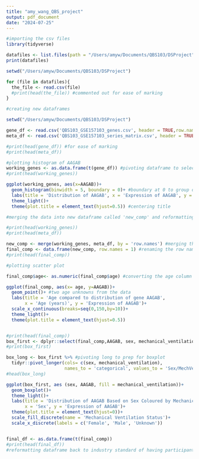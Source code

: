 ```yaml
---
title: "amy_wang_QBS_project"
output: pdf_document
date: "2024-07-25"
---
```


```r
#importing the csv files
library(tidyverse)

datafiles <- list.files(path = "/Users/amyw/Documents/QBS103/DSProject", pattern = ".csv")
print(datafiles)

setwd("/Users/amyw/Documents/QBS103/DSProject")

for (file in datafiles){
  the_file <- read.csv(file)
  #print(head(the_file)) #commented out for ease of marking
}

```
```r
#creating new dataframes

setwd("/Users/amyw/Documents/QBS103/DSProject")

gene_df <- read.csv('QBS103_GSE157103_genes.csv', header = TRUE,row.names = 1)
meta_df <- read.csv('QBS103_GSE157103_series_matrix.csv', header = TRUE, row.names = 1)

#print(head(gene_df)) #for ease of marking
#print(head(meta_df))

```

```r
#plotting histogram of AAGAB
working_genes <- as.data.frame(t(gene_df)) #pivoting dataframe to select AAGAB as a column
#print(head(working_genes))

ggplot(working_genes, aes(x=AAGAB))+
  geom_histogram(binwidth = 5, boundary = 0)+ #boundary at 0 to group data
  labs(title = 'Distribution of AAGAB', x = 'Expression of AAGAB', y = 'Frequency')+
  theme_light()+
  theme(plot.title = element_text(hjust=0.5)) #centering title
```


```r
#merging the data into new dataframe called 'new_comp' and reformatting to 'final_comp'

#print(head(working_genes))
#print(head(meta_df))

new_comp <- merge(working_genes, meta_df, by = 'row.names') #merging the two dataframes using the row names
final_comp <- data.frame(new_comp, row.names = 1) #renaming the row names as the participant ID
#print(head(final_comp))
```

```r
#plotting scatter plot

final_comp$age<- as.numeric(final_comp$age) #converting the age column from characters to numerics

ggplot(final_comp, aes(x= age, y=AAGAB))+
  geom_point()+ #two age unknowns from the data
  labs(title = 'Age compared to distribution of gene AAGAB', 
       x = 'Age (years)', y = 'Expression of AAGAB')+
  scale_x_continuous(breaks=seq(0,150,by=10))+
  theme_light()+
  theme(plot.title = element_text(hjust=0.5))



```

```r
#print(head(final_comp))
box_first <- dplyr::select(final_comp,AAGAB, sex, mechanical_ventilation) #selecting data columns for easier viewing
#print(box_first)

box_long <- box_first %>% #pivoting long to prep for boxplot
  tidyr::pivot_longer(cols= c(sex, mechanical_ventilation), 
                      names_to = 'categorical', values_to = 'Sex/MechVent')
#head(box_long)

ggplot(box_first, aes (sex, AAGAB, fill = mechanical_ventilation))+
  geom_boxplot()+
  theme_light()+
  labs(title = 'Distribution of AAGAB Based on Sex Coloured by Mechanical Ventilation', 
       x = 'Sex', y = 'Expression of AAGAB')+
  theme(plot.title = element_text(hjust=0))+
  scale_fill_discrete(name = 'Mechanical Ventilation Status')+
  scale_x_discrete(labels = c('Female', 'Male', 'Unknown'))


final_df <- as.data.frame(t(final_comp))
#print(head(final_df)) 
#reformatting dataframe back to industry standard of having participant ID as the column names
```

